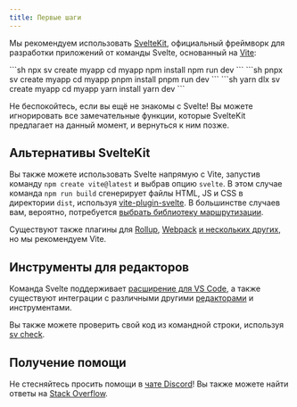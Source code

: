 ```yaml
---
title: Первые шаги
---
```


Мы рекомендуем использовать [SvelteKit](https://svelte.dev/docs/kit), официальный фреймворк для разработки приложений от команды Svelte, основанный на [Vite](https://vite.dev/):


<Tabs syncKey="starlight-package-managers-pkg">
  <TabItem label="npm">
    ```sh
    npx sv create myapp
    cd myapp
    npm install
    npm run dev
    ```
  </TabItem>
  <TabItem label="pnpm">
    ```sh
    pnpx sv create myapp
    cd myapp
    pnpm install
    pnpm run dev
    ```
  </TabItem>
  <TabItem label="yarn">
    ```sh
    yarn dlx sv create myapp
    cd myapp
    yarn install
    yarn dev
    ```
  </TabItem>
</Tabs>

Не беспокойтесь, если вы ещё не знакомы с Svelte! Вы можете игнорировать все замечательные функции, которые SvelteKit предлагает на данный момент, и вернуться к ним позже.

## Альтернативы SvelteKit

Вы также можете использовать Svelte напрямую с Vite, запустив команду `npm create vite@latest` и выбрав опцию `svelte`. В этом случае команда `npm run build` сгенерирует файлы HTML, JS и CSS в директории `dist`, используя [vite-plugin-svelte](https://github.com/sveltejs/vite-plugin-svelte). В большинстве случаев вам, вероятно, потребуется [выбрать библиотеку маршрутизации](/misc/faq#есть-ли-роутер).

Существуют также плагины для [Rollup](https://github.com/sveltejs/rollup-plugin-svelte), [Webpack](https://github.com/sveltejs/svelte-loader) [и нескольких других](https://sveltesociety.dev/packages?category=build-plugins), но мы рекомендуем Vite.

## Инструменты для редакторов

Команда Svelte поддерживает [расширение для VS Code](https://marketplace.visualstudio.com/items?itemName=svelte.svelte-vscode), а также существуют интеграции с различными другими [редакторами](https://sveltesociety.dev/resources#editor-support) и инструментами.

Вы также можете проверить свой код из командной строки, используя [sv check](https://github.com/sveltejs/cli).

## Получение помощи

Не стесняйтесь просить помощи в [чате Discord](https://svelte.dev/chat)! Вы также можете найти ответы на [Stack Overflow](https://stackoverflow.com/questions/tagged/svelte).
